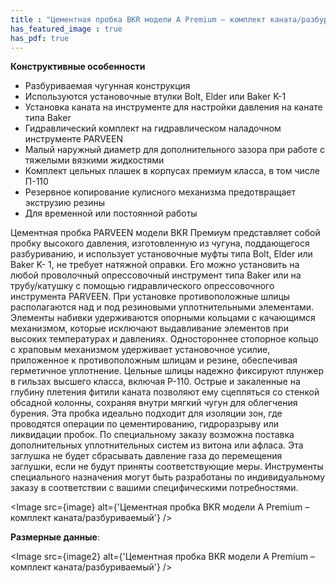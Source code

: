 ```yaml
---
title : "Цементная пробка BKR модели A Premium – комплект каната/разбуриваемый"
has_featured_image : true
has_pdf: true
---
```


**Конструктивные особенности**

* Разбуриваемая чугунная конструкция
* Используются установочные втулки Bolt, Elder или Baker K-1
* Установка каната на инструменте для настройки давления на канате типа Baker
* Гидравлический комплект на гидравлическом наладочном инструменте PARVEEN
* Малый наружный диаметр для дополнительного зазора при работе с тяжелыми вязкими жидкостями
* Комплект цельных плашек в корпусах премиум класса, в том числе П-110
* Резервное копирование кулисного механизма предотвращает экструзию резины
* Для временной или постоянной работы

Цементная пробка PARVEEN модели BKR Премиум представляет собой пробку высокого давления, изготовленную из чугуна, поддающегося разбуриванию, и использует установочные муфты типа Bolt, Elder или Baker K- 1, не требует натяжной оправки. Его можно установить на любой проволочный опрессовочный инструмент типа Baker или на трубу/катушку с помощью гидравлического опрессовочного инструмента PARVEEN. При установке противоположные шлицы располагаются над и под резиновыми уплотнительными элементами. Элементы набивки удерживаются опорными кольцами с качающимся механизмом, которые исключают выдавливание элементов при высоких температурах и давлениях. Одностороннее стопорное кольцо с храповым механизмом удерживает установочное усилие, приложенное к противоположным шлицам и резине, обеспечивая герметичное уплотнение. Цельные шлицы надежно фиксируют плунжер в гильзах высшего класса, включая P-110. Острые и закаленные на глубину плетения фитили каната позволяют ему сцепляться со стенкой обсадной колонны, сохраняя внутри мягкий чугун для облегчения бурения. Эта пробка идеально подходит для изоляции зон, где проводятся операции по цементированию, гидроразрыву или ликвидации пробок. По специальному заказу возможна поставка дополнительных уплотнительных систем из витона или афласа. Эта заглушка не будет сбрасывать давление газа до перемещения заглушки, если не будут приняты соответствующие меры. Инструменты специального назначения могут быть разработаны по индивидуальному заказу в соответствии с вашими специфическими потребностями.


<Image src={image} alt={'Цементная пробка BKR модели A Premium – комплект каната/разбуриваемый'} />

**Размерные данные**:

<Image src={image2} alt={'Цементная пробка BKR модели A Premium – комплект каната/разбуриваемый'} />